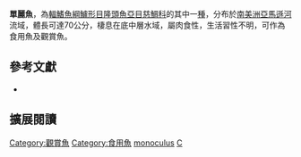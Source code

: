 {{Speciesbox
| name = 單麗魚
| status = NE
| status_system = IUCN3.1
| image = ButterflyPeacockBass 01.jpg
| image_width = 260px
| image_caption = 
| genus = Cichla
| species = monoculus
| authority = [[Agassiz|Agassiz]], 1831
| synonyms = *''Cychla monoculus''<br /><small>Agassiz, 1831</small>
*''Cycla toucounarai''<br /><small>Castelnau, 1855</small>
*''Cichla bilineatus''<br /><small>Nakashima, 1941</small>
}}
'''單麗魚'''，為[[輻鰭魚綱|輻鰭魚綱]][[鱸形目|鱸形目]][[隆頭魚亞目|隆頭魚亞目]][[慈鯛科|慈鯛科]]的其中一[[種|種]]，分布於[[南美洲|南美洲]][[亞馬遜河|亞馬遜河]]流域，體長可達70公分，棲息在底中層水域，屬肉食性，生活習性不明，可作為食用魚及觀賞魚。

== 參考文獻 ==
*{{FishBase_species|genus=Cichla|species=monoculus|year=2013|month=6}}

== 擴展閱讀 ==
{{refbegin}}
{{wikispecies-inline|Cichla monoculus|單麗魚}}
{{refend}}
{{Taxonbar|from=Q3752887}}

[[Category:觀賞魚|Category:觀賞魚]]
[[Category:食用魚|Category:食用魚]]
[[Category:麗魚屬|monoculus]]
[[Category:1831年描述的魚類|C]]


{{鱸形目小作品}}